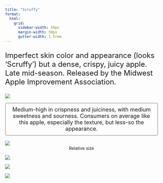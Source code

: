 ```yaml
---
title: "Scruffy"
format:
  html: 
    grid:
      sidebar-width: 50px
      margin-width: 50px
      gutter-width: 1.5rem
---
```


:::{style="font-size: x-large;"}
Imperfect skin color and appearance (looks 'Scruffy') but a dense, crispy, juicy apple. Late mid-season. Released by the Midwest Apple Improvement Association.
:::

::: grid
::: g-col-4

![](img/transparentapples/scruff-crop.png)

:::{style="font-size: large; border: 2px ridge Gainsboro; padding: 10px; border-radius: 5px;"}
<center>Medium-high in crispness and juiciness, with medium sweetness and sourness. Consumers on average like this apple, especially the texture, but less-so the appearance.</center>
:::

<br>
![](img/scruff-crop.jpg)
<center>Relative size</center>

:::

::: g-col-6

![](img/websitefigs/Apple_Scruffy.svg)



![](img/flavfigs/flavor_plot_Scruffy.svg)
<br>

![](img/likingfigs/Liking_Scruffy.svg)
:::
:::